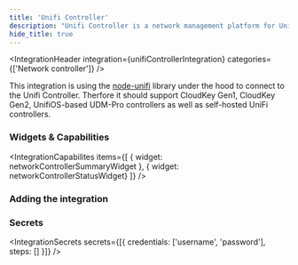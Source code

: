 ```yaml
---
title: 'Unifi Controller'
description: "Unifi Controller is a network management platform for Unifi devices."
hide_title: true
---
```




<IntegrationHeader
  integration={unifiControllerIntegration}
  categories={['Network controller']}
/>

This integration is using the [node-unifi](https://www.npmjs.com/package/node-unifi) library under the hood to connect to the Unifi Controller.
Therfore it should support CloudKey Gen1, CloudKey Gen2, UnifiOS-based UDM-Pro controllers as well as self-hosted UniFi controllers.

### Widgets & Capabilities
<IntegrationCapabilites
    items={[
        { widget: networkControllerSummaryWidget },
        { widget: networkControllerStatusWidget}
    ]}
/>

### Adding the integration
<AddingIntegration />

### Secrets
<IntegrationSecrets secrets={[{
    credentials: ['username', 'password'],
    steps: []
}]} />